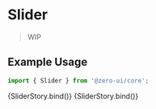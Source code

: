 
<Meta title="Components/Forms/Slider" component={[Slider]} argTypes={{}} />


# Slider

> WIP

## Example Usage

```jsx
import { Slider } from '@zero-ui/core';
```

<Canvas columns={2} withSource="close">
  <Story name="Horizontal">{SliderStory.bind()}</Story>
  <Story
    name="Vertical"
    args={{
      orientation: 'vertical',
    }}
  >
    {SliderStory.bind()}
  </Story>
</Canvas>

<ArgsTable of={Slider} />
